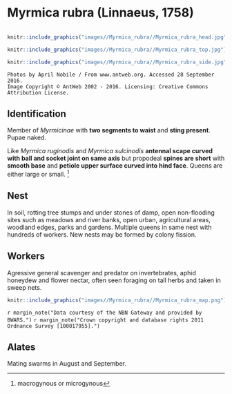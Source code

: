 # **Myrmica rubra** (Linnaeus, 1758)

```marginfigure
```

```r
knitr::include_graphics("images//Myrmica_rubra//Myrmica_rubra_head.jpg")
```

```r
knitr::include_graphics("images//Myrmica_rubra//Myrmica_rubra_top.jpg")
```

```r
knitr::include_graphics("images//Myrmica_rubra//Myrmica_rubra_side.jpg")
```

```block
Photos by April Nobile / From www.antweb.org. Accessed 28 September 2016.
Image Copyright © AntWeb 2002 - 2016. Licensing: Creative Commons Attribution License.
```


## Identification
Member of *Myrmicinae* with **two segments to waist** and **sting present**. Pupae naked.

Like *Myrmica ruginodis* and *Myrmica sulcinodis* **antennal scape curved with ball and socket joint on same axis** but propodeal **spines are short** with **smooth base** and **petiole upper surface curved into hind face**. Queens are either large or small. ^[macrogynous or microgynous]

## Nest
In soil, rotting tree stumps and under stones of damp, open non-flooding sites such as meadows and river banks, open urban, agricultural areas, woodland edges, parks and gardens. Multiple queens in same nest with hundreds of workers. New nests may be formed by colony fission. 

## Workers
Agressive general scavenger and predator on invertebrates, aphid honeydew and flower nectar, often seen foraging on tall herbs and taken in sweep nets.

```r
knitr::include_graphics("images//Myrmica_rubra//Myrmica_rubra_map.png")
```
`r margin_note("Data courtesy of the NBN Gateway and provided by BWARS.")`
`r margin_note("Crown copyright and database rights 2011 Ordnance Survey [100017955].")`

## Alates
Mating swarms in August and September.

\pagebreak